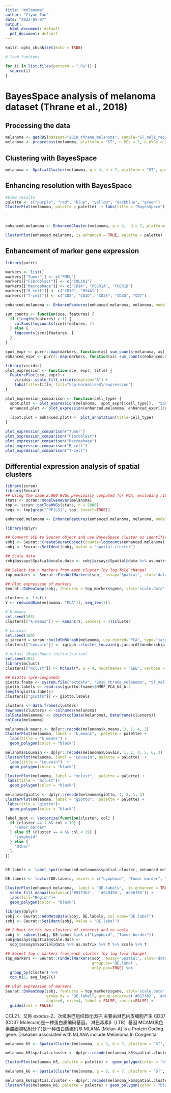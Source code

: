 ```yaml
---
title: "melanoma"
author: "Ziyue Tan"
date: "2023-05-07"
output:
  html_document: default
  pdf_document: default
---
```


```r
knitr::opts_chunk$set(echo = TRUE)
```

```r
# load funtions

for (i in list.files(pattern = ".R$")) {
  source(i)                      
}

```

# BayesSpace analysis of melanoma dataset (Thrane et al., 2018)
## Processing the data
```r
melanoma <- getRDS(dataset="2018_thrane_melanoma", sample="ST_mel1_rep2")
melanoma <- preprocess(melanoma, platform = "ST", n.PCs = 7, n.HVGs = 2000, log.normalize = FALSE)
```

## Clustering with BayesSpace
```r

melanoma <- SpatialCluster(melanoma, q = 4, d = 7, platform = "ST", gamma = 2, n.rep = 10000, ncores = 1)
```

## Enhancing resolution with BayesSpace
```r
#View results
palette <- c("purple", "red", "blue", "yellow", "darkblue", "green")
ClusterPlot(melanoma, palette = palette)  + labs(title = "BayesSpace") + geom_polygon(color = "black") 
```
`

```r


enhanced.melanoma <- EnhancedCluster(melanoma, q = 4,  d = 7, platform ="ST", mu0 = NULL, Lambda0 = NULL, gamma = 2, alpha = 1, beta = 0.01, n.rep = 1000, jitter_scale = 20, jitter_prior = 10, ncores = 1)


```

```r
ClusterPlot(enhanced.melanoma, is.enhanced = TRUE, palette = palette) + labs(title = "Enhanced clustering") + geom_polygon(color = "black") 
```

## Enhancement of marker gene expression
```r
library(purrr)

markers <- list()
markers[["Tumor"]] <- c("PMEL")
markers[["Fibroblast"]] <- c("COL1A1")
markers[["Macrophage"]] <- c("CD14", "FCGR1A", "FCGR1B")
markers[["B-cell"]] <- c("CD19", "MS4A1")
markers[["T-cell"]] <- c("CD2", "CD3D", "CD3E", "CD3G", "CD7")

enhanced.melanoma <- EnhanceFeatures(enhanced.melanoma, melanoma, model = "xgboost", feature_names=purrr::reduce(markers, c), nrounds=0)

```

```r
sum_counts <- function(sce, features) {
  if (length(features) > 1) {
    colSums(logcounts(sce)[features, ])
  } else {
    logcounts(sce)[features, ]
  }
}

spot_expr <- purrr::map(markers, function(xs) sum_counts(melanoma, xs))
enhanced_expr <- purrr::map(markers, function(xs) sum_counts(enhanced.melanoma, xs))
```

```r
library(viridis)
plot_expression <- function(sce, expr, title) {
  FeaturePlot(sce, expr) +
    viridis::scale_fill_viridis(option="A") +
    labs(title=title, fill="Log-normalized\nexpression")
}

plot_expression_comparison <- function(cell_type) {
  spot.plot <- plot_expression(melanoma,  spot_expr[[cell_type]],  "Spot")
  enhanced.plot <- plot_expression(enhanced.melanoma, enhanced_expr[[cell_type]],  "Enhanced")
  
  (spot.plot + enhanced.plot) +  plot_annotation(title=cell_type)
}
```

```r
plot_expression_comparison("Tumor")
plot_expression_comparison("Fibroblast") 
plot_expression_comparison("Macrophage") 
plot_expression_comparison("B-cell") 
plot_expression_comparison("T-cell")

```

## Differential expression analysis of spatial clusters
```r
library(scran)
library(Seurat)
## Using the same 2,000 HVGs previously computed for PCA, excluding ribosomal
stats <- scran::modelGeneVar(melanoma)
top <- scran::getTopHVGs(stats, n = 2000)
hvgs <- top[grep("^RP[LS]", top, invert=TRUE)]

enhanced.melanoma <- EnhanceFeatures(enhanced.melanoma, melanoma, model="xgboost", feature_names=hvgs, nrounds=0)

library(dplyr)

## Convert SCE to Seurat object and use BayesSpace cluster as identifier
sobj <- Seurat::CreateSeuratObject(counts=logcounts(enhanced.melanoma), assay='Spatial', meta.data=as.data.frame(colData(enhanced.melanoma)))
sobj <- Seurat::SetIdent(sobj, value = "spatial.cluster")

## Scale data
sobj@assays$Spatial@scale.data <- sobj@assays$Spatial@data %>% as.matrix %>% t %>% scale %>% t

## Select top n markers from each cluster (by log fold change)
top_markers <- Seurat::FindAllMarkers(sobj, assay='Spatial', slot='data', group.by='spatial.cluster', only.pos=TRUE) %>%  group_by(cluster) %>% top_n(5, avg_log2FC)

## Plot expression of markers
Seurat::DoHeatmap(sobj, features = top_markers$gene, slot='scale.data',  group.by = "spatial.cluster", group.colors=palette, angle=0, size=4, label = FALSE, raster=FALSE) +  guides(col = FALSE)
```
```r
clusters <- list()
Y <- reducedDim(melanoma, "PCA")[, seq_len(7)]

# K-means
set.seed(103)
clusters[["k-means"]] <- kmeans(Y, centers = 4)$cluster

# Louvain
set.seed(100)
g.jaccard = scran::buildSNNGraph(melanoma, use.dimred="PCA", type="jaccard")
clusters[["Louvain"]] <- igraph::cluster_louvain(g.jaccard)$membership

# mclust (BayesSpace initialization)
set.seed(104)
library(mclust)
clusters[["mclust"]] <- Mclust(Y, G = 4, modelNames = "EEE", verbose = FALSE)$classification
```

```r

## Giotto (pre-computed)
giotto.fname <- system.file("extdata", "2018_thrane_melanoma", "ST_mel1_rep2.Giotto_HMRF.csv", package = "BayesSpace")
giotto.labels <- read.csv(giotto.fname)$HMRF_PCA_k4_b.2
length(giotto.labels)
clusters[["giotto"]] <- giotto.labels
```


```r
clusters <- data.frame(clusters)
rownames(clusters) <- colnames(melanoma)
colData(melanoma) <- cbind(colData(melanoma), DataFrame(clusters))
colData(melanoma)
```


```r
melanoma$k.means <- dplyr::recode(melanoma$k.means, 3, 1, 4, 2)
ClusterPlot(melanoma, label = "k.means",  palette = palette) +
  labs(title = "k.means") +
  geom_polygon(color = "black") 

melanoma$Louvain <- dplyr::recode(melanoma$Louvain, 1, 2, 4, 5, 6, 3)
ClusterPlot(melanoma, label = "Louvain", palette = palette)  +
  labs(title = "Louvain")  +
  geom_polygon(color = "black") 

ClusterPlot(melanoma, label = "mclust",  palette = palette) + 
 labs(title = "mclust")+
  geom_polygon(color = "black") 

melanoma$giotto <- dplyr::recode(melanoma$giotto, 4, 2, 1, 3)
ClusterPlot(melanoma, label = "giotto",  palette = palette) + 
 labs(title = "giotto")+
  geom_polygon(color = "black") 
```

```r
label_spot <- Vectorize(function(cluster, col) {
  if (cluster == 1 && col < 19) {
    "Tumor border"
  } else if (cluster == 4 && col < 19) {
    "Lymphoid"
  } else {
    "Other"
  }
})


DE.labels <- label_spot(enhanced.melanoma$spatial.cluster, enhanced.melanoma$sub.col)

DE.labels <- factor(DE.labels, levels = c("Lymphoid", "Tumor border", "Other"))

ClusterPlot(enhanced.melanoma,  label = "DE.labels",  is.enhanced = TRUE) +
  scale_fill_manual(values=c('#0173b2',  '#949494', '#de8f05')) +
  labs(fill="Region")+
  geom_polygon(color = "black")
```


```r
library(dplyr)
sobj <- Seurat::AddMetaData(sobj, DE.labels, col.name="DE.label")
sobj <- Seurat::SetIdent(sobj, value = "DE.label")

## Subset to the two clusters of interest and re-scale
sobj <- subset(sobj, DE.label %in% c("Lymphoid", "Tumor border"))
sobj@assays$Spatial@scale.data <-
  sobj@assays$Spatial@data %>% as.matrix %>% t %>% scale %>% t

## Select top n markers from each cluster (by log fold change)
top_markers <- Seurat::FindAllMarkers(sobj, assay='Spatial', slot='data',
                                      group.by='DE.label',
                                      only.pos=TRUE) %>% 
  group_by(cluster) %>% 
  top_n(5, avg_log2FC)

## Plot expression of markers
Seurat::DoHeatmap(sobj, features = top_markers$gene, slot='scale.data',
                  group.by = "DE.label", group.colors=c('#0173b2', '#de8f05'), 
                  angle=0, size=4, label = FALSE, raster=FALSE) + 
  guides(col = FALSE)
```

CCL21，又称 exodus-2、次级淋巴组织趋化因子,主要由淋巴内皮细胞产生
CD37 (CD37 Molecule)是一种蛋白质编码基因。
淋巴毒素β（LTB）基因 
MCAM(黑色素瘤细胞粘附分子)是一种蛋白质编码基
 MLANA (Melan-A) is a Protein Coding gene. Diseases associated with MLANA include Melanoma In Congenital
```r
melanoma_k5 <- SpatialCluster(melanoma, q = 5, d = 7, platform = "ST", gamma = 2, n.rep = 10000, ncores = 1)
```


```r

melanoma_k5$spatial.cluster <- dplyr::recode(melanoma_k5$spatial.cluster, 1, 2, 5, 4, 3)

ClusterPlot(melanoma_k5, palette = palette) +  geom_polygon(color = "black") +  labs(title = "k = 5")
```

```r
melanoma_k6 <- SpatialCluster(melanoma, q = 6, d = 7, platform = "ST", gamma = 2, n.rep = 10000, ncores = 1)
```


```r
melanoma_k6$spatial.cluster <- dplyr::recode(melanoma_k6$spatial.cluster, 5, 2, 6, 3, 1, 4)
ClusterPlot(melanoma_k6, palette = palette) + geom_polygon(color = "black") +  labs(title = "k = 6")
```

```r

```


